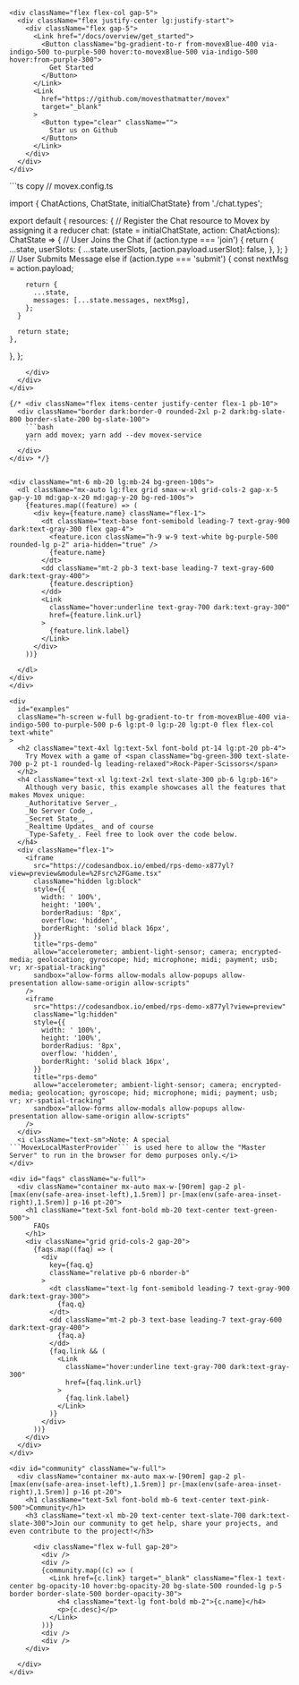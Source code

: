 
<div className="container mx-auto max-w-[90rem] gap-2 pl-[max(env(safe-area-inset-left),1.5rem)] pr-[max(env(safe-area-inset-right),1.5rem)]">

<div className="flex pt-20 pb-20 gap-24 text-center lg:text-left">
  <div className="flex flex-col justify-center">
    <HeroText className="text-6xl lg:text-7xl font-bold mb-4 lg:mb-10 !leading-relaxeds" />
    <HeroSubText className="text-xl lg:text-2xl mb-20 !leading-normal text-slate-500" />

    <div className="flex flex-col gap-5">
      <div className="flex justify-center lg:justify-start">
        <div className="flex gap-5">
          <Link href="/docs/overview/get_started">
            <Button className="bg-gradient-to-r from-movexBlue-400 via-indigo-500 to-purple-500 hover:to-movexBlue-500 via-indigo-500 hover:from-purple-300">
              Get Started
            </Button>
          </Link>
          <Link
            href="https://github.com/movesthatmatter/movex"
            target="_blank"
          >
            <Button type="clear" className="">
              Star us on Github
            </Button>
          </Link>
        </div>
      </div>
    </div>

  </div>
  <div className="hidden lg:block flex items-center">
    <div className="dark:bg-slate-800 rounded-xl pt-4 pb-4 shadow-xl border dark:border-0 bg-slate-100">
```ts copy
// movex.config.ts

import { ChatActions, ChatState, initialChatState} from './chat.types';

export default {
  resources: {
    // Register the Chat resource to Movex by assigning it a reducer
    chat: (state = initialChatState, action: ChatActions): ChatState => {
      // User Joins the Chat
      if (action.type === 'join') {
        return {
          ...state,
          userSlots: {
            ...state.userSlots,
            [action.payload.userSlot]: false,
          },
        };
      }
      // User Submits Message
      else if (action.type === 'submit') {
        const nextMsg = action.payload;

        return {
          ...state,
          messages: [...state.messages, nextMsg],
        };
      }

      return state;
    },
  },
};
```
    </div>
  </div>
</div>

{/* <div className="flex items-center justify-center flex-1 pb-10">
  <div className="border dark:border-0 rounded-2xl p-2 dark:bg-slate-800 border-slate-200 bg-slate-100">
    ```bash
    yarn add movex; yarn add --dev movex-service
    ```
  </div>
</div> */}


<div className="mt-6 mb-20 lg:mb-24 bg-green-100s">
  <dl className="mx-auto lg:flex grid smax-w-xl grid-cols-2 gap-x-5 gap-y-10 md:gap-x-20 md:gap-y-20 bg-red-100s">
    {features.map((feature) => (
      <div key={feature.name} className="flex-1">
        <dt className="text-base font-semibold leading-7 text-gray-900 dark:text-gray-300 flex gap-4">
          <feature.icon className="h-9 w-9 text-white bg-purple-500 rounded-lg p-2" aria-hidden="true" />
          {feature.name}
        </dt>
        <dd className="mt-2 pb-3 text-base leading-7 text-gray-600 dark:text-gray-400">
          {feature.description}
        </dd>
        <Link
          className="hover:underline text-gray-700 dark:text-gray-300"
          href={feature.link.url}
        >
          {feature.link.label}
        </Link>
      </div>
    ))}

  </dl>
</div>
</div>

<div
  id="examples"
  className="h-screen w-full bg-gradient-to-tr from-movexBlue-400 via-indigo-500 to-purple-500 p-6 lg:pt-0 lg:p-20 lg:pt-0 flex flex-col text-white"
>
  <h2 className="text-4xl lg:text-5xl font-bold pt-14 lg:pt-20 pb-4">
    Try Movex with a game of <span className="bg-green-300 text-slate-700 p-2 pt-1 rounded-lg leading-relaxed">Rock-Paper-Scissors</span>
  </h2>
  <h4 className="text-xl lg:text-2xl text-slate-300 pb-6 lg:pb-16">
    Although very basic, this example showcases all the features that makes Movex unique:
    _Authoritative Server_,
    _No Server Code_,
    _Secret State_,
    _Realtime Updates_ and of course
    _Type-Safety_. Feel free to look over the code below.
  </h4>
  <div className="flex-1">
    <iframe
      src="https://codesandbox.io/embed/rps-demo-x877yl?view=preview&module=%2Fsrc%2FGame.tsx"
      className="hidden lg:block"
      style={{
        width: ' 100%',
        height: '100%',
        borderRadius: '8px',
        overflow: 'hidden',
        borderRight: 'solid black 16px',
      }}
      title="rps-demo"
      allow="accelerometer; ambient-light-sensor; camera; encrypted-media; geolocation; gyroscope; hid; microphone; midi; payment; usb; vr; xr-spatial-tracking"
      sandbox="allow-forms allow-modals allow-popups allow-presentation allow-same-origin allow-scripts"
    />
    <iframe
      src="https://codesandbox.io/embed/rps-demo-x877yl?view=preview"
      className="lg:hidden"
      style={{
        width: ' 100%',
        height: '100%',
        borderRadius: '8px',
        overflow: 'hidden',
        borderRight: 'solid black 16px',
      }}
      title="rps-demo"
      allow="accelerometer; ambient-light-sensor; camera; encrypted-media; geolocation; gyroscope; hid; microphone; midi; payment; usb; vr; xr-spatial-tracking"
      sandbox="allow-forms allow-modals allow-popups allow-presentation allow-same-origin allow-scripts"
    />
  </div>
  <i className="text-sm">Note: A special ```MovexLocalMasterProvider``` is used here to allow the "Master Server" to run in the browser for demo purposes only.</i>
</div>

<div id="faqs" className="w-full">
  <div className="container mx-auto max-w-[90rem] gap-2 pl-[max(env(safe-area-inset-left),1.5rem)] pr-[max(env(safe-area-inset-right),1.5rem)] p-16 pt-20">
    <h1 className="text-5xl font-bold mb-20 text-center text-green-500">
      FAQs
    </h1>
    <div className="grid grid-cols-2 gap-20">
      {faqs.map((faq) => (
        <div
          key={faq.q}
          className="relative pb-6 nborder-b"
        >
          <dt className="text-lg font-semibold leading-7 text-gray-900 dark:text-gray-300">
            {faq.q}
          </dt>
          <dd className="mt-2 pb-3 text-base leading-7 text-gray-600 dark:text-gray-400">
            {faq.a}
          </dd>
          {faq.link && (
            <Link
              className="hover:underline text-gray-700 dark:text-gray-300"
              href={faq.link.url}
            >
              {faq.link.label}
            </Link>
          )}
        </div>
      ))}
    </div>
  </div>
</div>

<div id="community" className="w-full">
  <div className="container mx-auto max-w-[90rem] gap-2 pl-[max(env(safe-area-inset-left),1.5rem)] pr-[max(env(safe-area-inset-right),1.5rem)] p-16 pt-20">
    <h1 className="text-5xl font-bold mb-6 text-center text-pink-500">Community</h1>
    <h3 className="text-xl mb-20 text-center text-slate-700 dark:text-slate-300">Join our community to get help, share your projects, and even contribute to the project!</h3>

      <div className="flex w-full gap-20">
        <div />
        <div />
        {community.map((c) => (
          <Link href={c.link} target="_blank" className="flex-1 text-center bg-opacity-10 hover:bg-opacity-20 bg-slate-500 rounded-lg p-5 border border-slate-500 border-opacity-30">
            <h4 className="text-lg font-bold mb-2">{c.name}</h4>
            <p>{c.desc}</p>
          </Link>
        ))}
        <div />
        <div />
    </div>

  </div>
</div>
````
